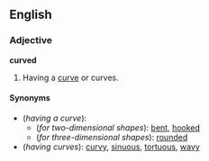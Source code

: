 ==English==
===Adjective===
'''curved'''

#Having a [[curve]] or curves.

====Synonyms====
*(''having a curve''):
**(''for two-dimensional shapes''): [[bent]], [[hooked]]
**(''for three-dimensional shapes''): [[rounded]]
*(''having curves''): [[curvy]], [[sinuous]], [[tortuous]], [[wavy]]